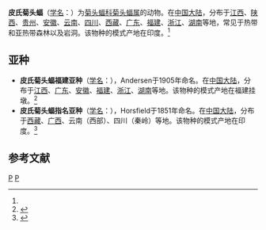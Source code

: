 {{Speciesbox 
| taxon = Rhinolophus pearsoni
| authority = (Horsfield, 1851)<ref name='id191'>{{cite web| url =http://www.bioinfo.cn/db05/BjdwSpecies.php?action=view&id=191| title =皮氏菊头蝠| work =《中国动物物种编目数据库》| publisher =中国科学院微生物研究所| author =中国科学院动物研究所| accessdate =2009-03-27| deadurl =yes| archiveurl =https://web.archive.org/web/20160305072155/http://www.bioinfo.cn/db05/BjdwSpecies.php?action=view&id=191| archivedate =2016年3月5日| df =}}</ref>
}}

'''皮氏菊头蝠'''（[[学名|学名]]：{{lang|la|''Rhinolophus pearsoni''}}）为[[菊头蝠科|菊头蝠科]][[菊头蝠属|菊头蝠属]]的动物。在[[中国大陆|中国大陆]]，分布于[[江西|江西]]、[[陕西|陕西]]、[[贵州|贵州]]、[[安徽|安徽]]、[[云南|云南]]、[[四川|四川]]、[[西藏|西藏]]、[[广东|广东]]、[[福建|福建]]、[[浙江|浙江]]、[[湖南|湖南]]等地，常见于热带和亚热带森林以及岩洞。该物种的模式产地在印度。<ref name='id191'/>

==亚种==
*'''皮氏菊头蝠福建亚种'''（[[学名|学名]]：{{lang|la|''Rhinolophus pearsoni chinensis''}}），Andersen于1905年命名。在[[中国大陆|中国大陆]]，分布于[[江西|江西]]、[[广东|广东]]、[[安徽|安徽]]、[[福建|福建]]、[[浙江|浙江]]、[[湖南|湖南]]等地。该物种的模式产地在福建挂墩。<ref name='id192'>{{cite web| url =http://www.bioinfo.cn/db05/BjdwSpecies.php?action=view&id=192| title =皮氏菊头蝠福建亚种| work =《中国动物物种编目数据库》| publisher =中国科学院微生物研究所| author =中国科学院动物研究所| accessdate =2009-03-27| deadurl =yes| archiveurl =https://web.archive.org/web/20160305021428/http://www.bioinfo.cn/db05/BjdwSpecies.php?action=view&id=192| archivedate =2016年3月5日| df =}}</ref>
*'''皮氏菊头蝠指名亚种'''（[[学名|学名]]：{{lang|la|''Rhinolophus pearsoni pearsoni''}}），Horsfield于1851年命名。在[[中国大陆|中国大陆]]，分布于[[西藏|西藏]]、[[广西|广西]]、云南（西部）、四川（秦岭）等地。该物种的模式产地在印度。<ref name='id193'>{{cite web| url =http://www.bioinfo.cn/db05/BjdwSpecies.php?action=view&id=193| title =皮氏菊头蝠指名亚种| work =《中国动物物种编目数据库》| publisher =中国科学院微生物研究所| author =中国科学院动物研究所| accessdate =2009-03-27| deadurl =yes| archiveurl =https://web.archive.org/web/20160305092701/http://www.bioinfo.cn/db05/BjdwSpecies.php?action=view&id=193| archivedate =2016年3月5日| df =}}</ref>

== 参考文献 ==
{{reflist}}
{{Taxonbar|from=Q957645}}

[[Category:菊头蝠属|P]]
[[Category:1851年描述的动物|P]]